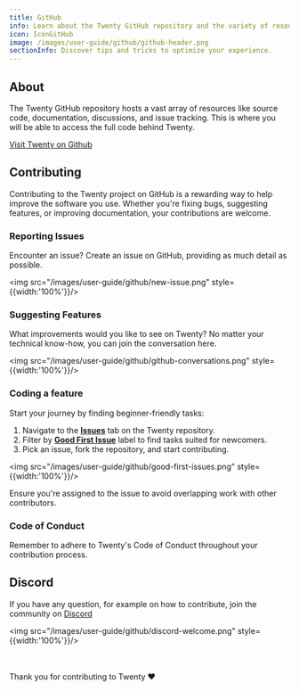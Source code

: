 ```yaml
---
title: GitHub
info: Learn about the Twenty GitHub repository and the variety of resources it hosts including source code, documentation, and discussions.
icon: IconGitHub
image: /images/user-guide/github/github-header.png
sectionInfo: Discover tips and tricks to optimize your experience.
---
```


## About

The Twenty GitHub repository hosts a vast array of resources like source code, documentation, discussions, and issue tracking. This is where you will be able to access the full code behind Twenty.

[Visit Twenty on Github](https://github.com/twentyhq/twenty)

## Contributing

Contributing to the Twenty project on GitHub is a rewarding way to help improve the software you use. Whether you're fixing bugs, suggesting features, or improving documentation, your contributions are welcome.

### Reporting Issues

Encounter an issue? <ArticleLink href="https://github.com/twentyhq/twenty/issues/new">Create an issue</ArticleLink> on GitHub, providing as much detail as possible.

<img src="/images/user-guide/github/new-issue.png" style={{width:'100%'}}/>

### Suggesting Features

What improvements would you like to see on Twenty? No matter your technical know-how, you can join <ArticleLink href="https://github.com/twentyhq/twenty/discussions">the conversation here</ArticleLink>.

<img src="/images/user-guide/github/github-conversations.png" style={{width:'100%'}}/>

### Coding a feature

Start your journey by finding beginner-friendly tasks:

1. Navigate to the **[Issues](https://github.com/twentyhq/twenty/issues)** tab on the Twenty repository.
2. Filter by **[Good First Issue](https://github.com/twentyhq/twenty/labels/good%20first%20issue)** label to find tasks suited for newcomers.
3. Pick an issue, fork the repository, and start contributing.

<img src="/images/user-guide/github/good-first-issues.png" style={{width:'100%'}}/>

Ensure you're assigned to the issue to avoid overlapping work with other contributors.

### Code of Conduct

Remember to adhere to Twenty's <ArticleLink href="https://github.com/twentyhq/twenty/blob/main/.github/CODE_OF_CONDUCT.md">Code of Conduct</ArticleLink> throughout your contribution process.

## Discord

If you have any question, for example on how to contribute, join the community on [Discord](https://discord.gg/cx5n4Jzs57)

<img src="/images/user-guide/github/discord-welcome.png" style={{width:'100%'}}/>

<br/>
<br/>
Thank you for contributing to Twenty ❤️

<ArticleEditContent></ArticleEditContent>